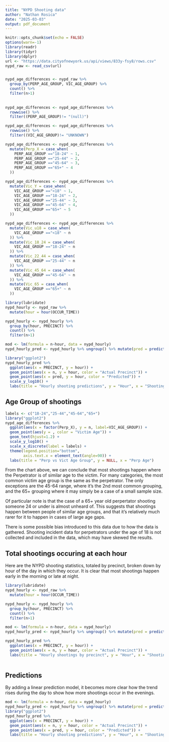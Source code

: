 ---
title: "NYPD Shooting data"
author: "Nathan Rosica"
date: "2025-03-03"
output: pdf_document
---

```{r setup, include=TRUE}
knitr::opts_chunk$set(echo = FALSE)
options(warn=-1)
library(readr)
library(tidyr)
library(dplyr)
url <- "https://data.cityofnewyork.us/api/views/833y-fsy8/rows.csv"
nypd_raw <- read_csv(url)


nypd_age_differences <- nypd_raw %>%
  group_by(PERP_AGE_GROUP, VIC_AGE_GROUP) %>%
  count() %>%
  filter(n>1)
  
  
nypd_age_differences <- nypd_age_differences %>%
  rowwise() %>%
  filter((PERP_AGE_GROUP)!= "(null)")

nypd_age_differences <- nypd_age_differences %>%
  rowwise() %>%
  filter((VIC_AGE_GROUP)!= "UNKNOWN")

nypd_age_differences <- nypd_age_differences %>%
  mutate(Perp_X = case_when(
    PERP_AGE_GROUP =="18-24" ~ 1,
    PERP_AGE_GROUP =="25-44" ~ 2,
    PERP_AGE_GROUP =="45-64" ~ 3,
    PERP_AGE_GROUP =="65+" ~ 4
  ))

nypd_age_differences <- nypd_age_differences %>%
  mutate(Vic_Y = case_when(
    VIC_AGE_GROUP =="<18" ~ 1,
    VIC_AGE_GROUP =="18-24" ~ 2,
    VIC_AGE_GROUP =="25-44" ~ 3,
    VIC_AGE_GROUP =="45-64" ~ 4,
    VIC_AGE_GROUP =="65+" ~ 5
  ))

nypd_age_differences <- nypd_age_differences %>%
  mutate(Vic_u18 = case_when(
    VIC_AGE_GROUP =="<18" ~ n
  )) %>%
  mutate(Vic_18_24 = case_when(
    VIC_AGE_GROUP =="18-24" ~ n
  )) %>%
  mutate(Vic_22_44 = case_when(
    VIC_AGE_GROUP =="25-44" ~ n
  )) %>%
  mutate(Vic_45_64 = case_when(
    VIC_AGE_GROUP =="45-64" ~ n
  )) %>%
  mutate(Vic_65 = case_when(
    VIC_AGE_GROUP =="65+" ~ n
  ))

library(lubridate)
nypd_hourly <- nypd_raw %>%
  mutate(hour = hour(OCCUR_TIME))

nypd_hourly <- nypd_hourly %>%
  group_by(hour, PRECINCT) %>%
  count() %>%
  filter(n>1)

mod <- lm(formula = n~hour, data = nypd_hourly)
nypd_hourly_pred <- nypd_hourly %>% ungroup() %>% mutate(pred = predict(mod))

library("ggplot2")
nypd_hourly_pred %>%
  ggplot(aes(x = PRECINCT, y = hour)) +
  geom_point(aes(x = n, y = hour, color = "Actual Precinct")) +
  geom_point(aes(x = pred, y = hour, color = "Predicted")) +
  scale_y_log10() +
  labs(title = "Hourly shooting predictions", y = "Hour", x = "Shootings")
```
## Age Group of shootings

```{r Age groups of shootings, echo=TRUE}
labels <- c("18-24","25-44","45-64","65+")
library("ggplot2")
nypd_age_differences %>%
  ggplot(aes(x = factor(Perp_X), y = n, label=VIC_AGE_GROUP)) +
  geom_point(aes(y = , color = "Victim Age")) +
  geom_text(hjust=1.2) +
  scale_y_log10() +
  scale_x_discrete(label = labels) + 
  theme(legend.position="bottom",
        axis.text.x = element_text(angle=90)) +
  labs(title = "Perp vs Vict Age Group", y = NULL, x = "Perp Age")
```
From the chart above, we can conclude that most shootings happen where the Perpetrator is of similar age to the victim. For many categories, the most common victim age group is the same as the perpetrator. The only exceptions are the 45-64 range, where it's the 2nd most common grouping, and the 65+ grouping where it may simply be a case of a small sample size.

Of particular note is that the case of a 65+ year old perpertator shooting someone 24 or under is almost unheard of. This suggests that shootings happen between people of similar age groups, and that it's relatively much rarer for it to happen in cases of large age gaps.

There is some possible bias introduced to this data due to how the data is gathered. Shooting incident data for perpetrators under the age of 18 is not collected and included in the data, which may have skewed the results.

## Total shootings occuring at each hour

Here are the NYPD shooting statistics, totaled by precinct, broken down by hour of the day in which they occur. It is clear that most shootings happen early in the morning or late at night.
```{r Hourly shootings by precinct, echo=TRUE}

library(lubridate)
nypd_hourly <- nypd_raw %>%
  mutate(hour = hour(OCCUR_TIME))

nypd_hourly <- nypd_hourly %>%
  group_by(hour, PRECINCT) %>%
  count() %>%
  filter(n>1)

mod <- lm(formula = n~hour, data = nypd_hourly)
nypd_hourly_pred <- nypd_hourly %>% ungroup() %>% mutate(pred = predict(mod))

nypd_hourly_pred %>%
  ggplot(aes(x = PRECINCT, y = hour)) +
  geom_point(aes(x = n, y = hour, color = "Actual Precinct")) +
  labs(title = "Hourly shootings by precinct", y = "Hour", x = "Shootings")
  
```

## Predictions
By adding a linear prediction model, it becomes more clear how the trend rises during the day to show how more shootings occur in the evenings. 
```{r Adding Predictions}

mod <- lm(formula = n~hour, data = nypd_hourly)
nypd_hourly_pred <- nypd_hourly %>% ungroup() %>% mutate(pred = predict(mod))
library("ggplot2")
nypd_hourly_pred %>%
  ggplot(aes(x = PRECINCT, y = hour)) +
  geom_point(aes(x = n, y = hour, color = "Actual Precinct")) +
  geom_point(aes(x = pred, y = hour, color = "Predicted")) +
  labs(title = "Hourly shooting predictions", y = "Hour", x = "Shootings")
  
```